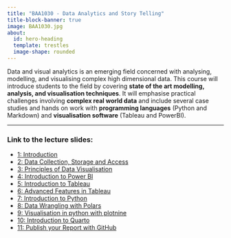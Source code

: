 ```yaml
---
title: "BAA1030 - Data Analytics and Story Telling"
title-block-banner: true
image: BAA1030.jpg
about:
  id: hero-heading
  template: trestles
  image-shape: rounded
---
```


::: {#hero-heading}

Data and visual analytics is an emerging field concerned with analysing, modelling, and visualising complex high dimensional data. This course will introduce students to the field by covering **state of the art modelling, analysis, and visualisation techniques**. It will emphasise practical challenges involving **complex real world data** and include several case studies and hands on work with **programming languages** (Python and Markdown) and **visualisation software** (Tableau and PowerBI).

:::

---

### Link to the lecture slides:

- [1: Introduction](https://damien-dupre.github.io/BAA1030/lectures/lecture_1)
- [2: Data Collection, Storage and Access](https://damien-dupre.github.io/BAA1030/lectures/lecture_2)
- [3: Principles of Data Visualisation](https://damien-dupre.github.io/BAA1030/lectures/lecture_3)
- [4: Introduction to Power BI](https://damien-dupre.github.io/BAA1030/lectures/lecture_4)
- [5: Introduction to Tableau](https://damien-dupre.github.io/BAA1030/lectures/lecture_5)
- [6: Advanced Features in Tableau](https://damien-dupre.github.io/BAA1030/lectures/lecture_6)
- [7: Introduction to Python](https://damien-dupre.github.io/BAA1030/lectures/lecture_7)
- [8: Data Wrangling with Polars](https://damien-dupre.github.io/BAA1030/lectures/lecture_8)
- [9: Visualisation in python with plotnine](https://damien-dupre.github.io/BAA1030/lectures/lecture_9)
- [10: Introduction to Quarto](https://damien-dupre.github.io/BAA1030/lectures/lecture_10)
- [11: Publish your Report with GitHub](https://damien-dupre.github.io/BAA1030/lectures/lecture_11)